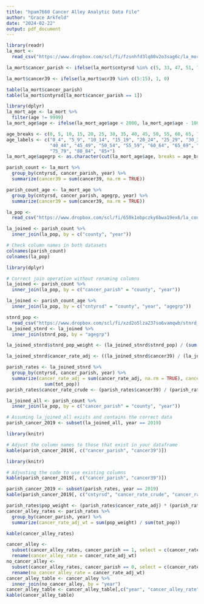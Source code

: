 ```yaml
---
title: "hpam7660 Cancer Alley Analytic Data File"
author: "Grace Arkfeld"
date: "2024-02-22"
output: pdf_document
---
```


```r
library(readr)
la_mort <- 
  read_csv("https://www.dropbox.com/scl/fi/fzsnhfd3lq80v2o3sag6c/la_mort.csv?rlkey=h1vyjm2b8ppgejgsg3e8evm7i&dl=1")
```
```r
la_mort$cancer_parish <- ifelse(la_mort$cntyrsd %in% c(5, 33, 47, 51, 71, 89, 93, 95, 121), 1, 0)
```
```r
la_mort$cancer39 <- ifelse(la_mort$ucr39 %in% c(5:15), 1, 0)
```
```r
table(la_mort$cancer_parish)
table(la_mort$cntyrsd[la_mort$cancer_parish == 1])
```
```r
library(dplyr)
la_mort_age <- la_mort %>%
  filter(age != 9999)
la_mort_age$age <- ifelse(la_mort_age$age < 2000, la_mort_age$age - 1000, 0)
```
```r
age_breaks <- c(0, 5, 10, 15, 20, 25, 30, 35, 40, 45, 50, 55, 60, 65, 70, 75, 80, 85, Inf)
age_labels <- c("0_4", "5_9", "10_14", "15_19", "20_24", "25_29", "30_34", "35_39", 
                "40_44", "45_49", "50_54", "55_59", "60_64", "65_69", "70_74", 
                "75_79", "80_84", "85+")
la_mort_age$agegrp <- as.character(cut(la_mort_age$age, breaks = age_breaks, labels = age_labels, right = FALSE))
```
```r
parish_count <- la_mort %>%
  group_by(cntyrsd, cancer_parish, year) %>%
  summarize(cancer39 = sum(cancer39, na.rm = TRUE))
```
```r
parish_count_age <- la_mort_age %>%
  group_by(cntyrsd, cancer_parish, agegrp, year) %>%
  summarize(cancer39 = sum(cancer39, na.rm = TRUE))
```
```r
la_pop <- 
  read_csv("https://www.dropbox.com/scl/fi/650k1obpczky6bwa19ex6/la_county_pop.csv?rlkey=0aokd9m76q7mxwus97uslsx7g&dl=1")
```
```r
la_joined <- parish_count %>%
  inner_join(la_pop, by = c("county", "year"))
```
```r
# Check column names in both datasets
colnames(parish_count)
colnames(la_pop)
```
```r
library(dplyr)
```
```r
# Correct join operation without renaming columns
la_joined <- parish_count %>%
  inner_join(la_pop, by = c("cancer_parish" = "county", "year"))
```
```r
la_joined <- parish_count_age %>%
  inner_join(la_pop, by = c("cntyrsd" = "county", "year", "agegrp"))
```
```r
stnrd_pop <- 
  read_csv("https://www.dropbox.com/scl/fi/xzd2o5lza237so6vamqwb/stnrd_pop.csv?rlkey=zp90au2tuq6eptvi1yiyjfzua&dl=1")
la_joined_stnrd <- la_joined %>%
  inner_join(stnrd_pop, by = "agegrp")
```
```r
la_joined_stnrd$stnrd_pop_weight <- (la_joined_stnrd$stnrd_pop) / (sum(stnrd_pop$stnrd_pop))
```
```r
la_joined_stnrd$cancer_rate_adj <- ((la_joined_stnrd$cancer39) / (la_joined_stnrd$tot_pop / 100000)) * la_joined_stnrd$stnrd_pop_weight
```
```r
parish_rates <- la_joined_stnrd %>%
  group_by(cntyrsd, cancer_parish, year) %>%
  summarize(cancer_rate_adj = sum(cancer_rate_adj, na.rm = TRUE), cancer39 = sum(cancer39), tot_pop = 
              sum(tot_pop))
parish_rates$cancer_rate_crude <- (parish_rates$cancer39) / (parish_rates$tot_pop / 100000)
```

```r
la_joined_all <- parish_count %>%
  inner_join(la_pop, by = c("cancer_parish" = "county", "year"))
```
```r
# Assuming la_joined_all exists and contains the correct data
parish_cancer_2019 <- subset(la_joined_all, year == 2019)
```
```r
library(knitr)

# Adjust the column names to those that exist in your dataframe
kable(parish_cancer_2019[, c("cancer_parish", "cancer39")])
```
```r
library(knitr)

# Adjusting the code to use existing columns
kable(parish_cancer_2019[, c("cancer_parish", "cancer39")])
```
```r
parish_cancer_2019 <- subset(parish_rates, year == 2019)
kable(parish_cancer_2019[, c("cntyrsd", "cancer_rate_crude", "cancer_rate_adj")])
```
```r
parish_rates$pop_weight <- (parish_rates$cancer_rate_adj) * (parish_rates$tot_pop)
cancer_alley_rates <- parish_rates %>%
  group_by(cancer_parish, year) %>%
  summarize(cancer_rate_adj_wt = sum(pop_weight) / sum(tot_pop))
```
```r
kable(cancer_alley_rates)
```
```r
cancer_alley <- 
  subset(cancer_alley_rates, cancer_parish == 1, select = c(cancer_rate_adj_wt, year)) %>%
  rename(cancer_alley_rate = cancer_rate_adj_wt)
no_cancer_alley <- 
  subset(cancer_alley_rates, cancer_parish == 0, select = c(cancer_rate_adj_wt, year)) %>%
  rename(no_cancer_alley_rate = cancer_rate_adj_wt)
cancer_alley_table <- cancer_alley %>%
  inner_join(no_cancer_alley, by = "year")
cancer_alley_table <- cancer_alley_table[,c("year", "cancer_alley_rate", "no_cancer_alley_rate")]
kable(cancer_alley_table)
```


